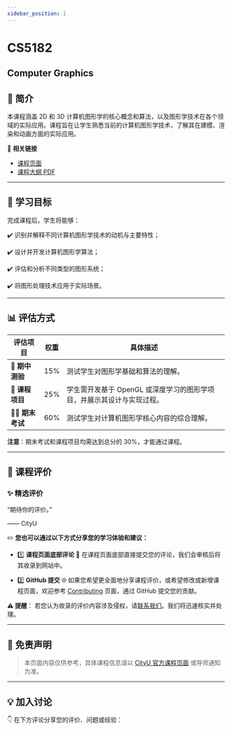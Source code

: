 ```yaml
---
sidebar_position: 1
---
```


# CS5182
## Computer Graphics

## **📘 简介**
本课程涵盖 2D 和 3D 计算机图形学的核心概念和算法，以及图形学技术在各个领域的实际应用。课程旨在让学生熟悉当前的计算机图形学技术，了解其在建模、渲染和动画方面的实际应用。

🔗 **相关链接**
- [课程页面](https://www.cityu.edu.hk/catalogue/pg/202425/course/CS5182.htm)
- [课程大纲 PDF](https://www.cityu.edu.hk/catalogue/pg/202425/course/CS5182.pdf)

---

## **🎯 学习目标**

完成课程后，学生将能够：

✔️ 识别并解释不同计算机图形学技术的动机与主要特性；

✔️ 设计并开发计算机图形学算法；

✔️ 评估和分析不同类型的图形系统；

✔️ 将图形处理技术应用于实际场景。

---

## **📊 评估方式**

| **评估项目**           | **权重** | **具体描述**                                                                                       |
|-----------------------|---------|---------------------------------------------------------------------------------------------------|
| **📝 期中测验**         | 15%     | 测试学生对图形学基础和算法的理解。                                                                |
| **📄 课程项目**         | 25%     | 学生需开发基于 OpenGL 或深度学习的图形学项目，并展示其设计与实现过程。                              |
| **🧑‍💻 期末考试**        | 60%     | 测试学生对计算机图形学核心内容的综合理解。                                                        |

**注意**：期末考试和课程项目均需达到总分的 30%，才能通过课程。

---

## **💬 课程评价**

### ✨ **精选评价**
<div className={commentStyles.commentBox}>
    <p className={commentStyles.commentText}>
        “期待你的评价。”
    </p>
    <p className={commentStyles.commentAuthor}>—— CityU</p>
</div>

✏️ **您也可以通过以下方式分享您的学习体验和建议：**

- 1️⃣ **课程页面底部评论**
💬 在课程页面底部直接提交您的评论，我们会审核后将其收录到网站中。

- 2️⃣ **GitHub 提交**
🌐 如果您希望更全面地分享课程评价，或希望修改或新增课程页面，欢迎参考 [Contributing](https://penjc.github.io/cityU-navigator/contributing) 页面，通过 GitHub 提交您的贡献。

**⚠️ 提醒**：
若您认为收录的评价内容涉及侵权，请[联系我们](https://github.com/penjc/cityU-navigator/issues)。我们将迅速核实并处理。

---

## **📌 免责声明**

> 本页面内容仅供参考，具体课程信息请以 [CityU 官方课程页面](https://www.cityu.edu.hk/catalogue/pg/202425/course/CS5182.htm) 或导师通知为准。

---

## **💡 加入讨论**

👇 在下方评论分享您的评价、问题或经验：
<Utterances />